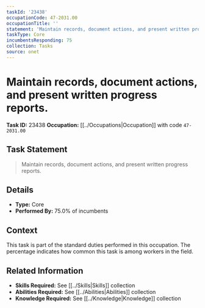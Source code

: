 ```yaml
---
taskId: '23438'
occupationCode: 47-2031.00
occupationTitle: ''
statement: 'Maintain records, document actions, and present written progress reports.'
taskType: Core
incumbentsResponding: 75
collection: Tasks
source: onet
---
```

# Maintain records, document actions, and present written progress reports.

**Task ID:** 23438
**Occupation:** [[../Occupations|Occupation]] with code `47-2031.00`

## Task Statement

> Maintain records, document actions, and present written progress reports.

## Details

- **Type:** Core
- **Performed By:** 75.0% of incumbents

## Context

This task is part of the standard duties performed in this occupation. The percentage indicates how common this task is among workers in the field.

## Related Information

- **Skills Required:** See [[../Skills|Skills]] collection
- **Abilities Required:** See [[../Abilities|Abilities]] collection
- **Knowledge Required:** See [[../Knowledge|Knowledge]] collection
